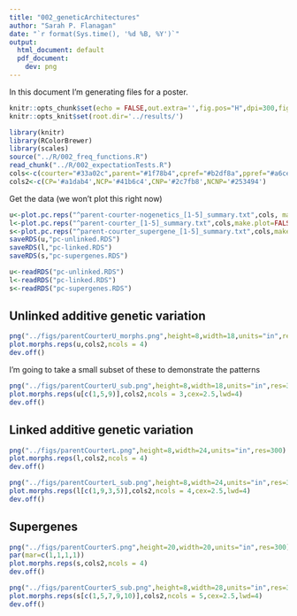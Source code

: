 ---
title: "002_geneticArchitectures"
author: "Sarah P. Flanagan"
date: "`r format(Sys.time(), '%d %B, %Y')`"
output:
  html_document: default
  pdf_document:
    dev: png
---

In this document I'm generating files for a poster. 

```{r setup, include=FALSE}
knitr::opts_chunk$set(echo = FALSE,out.extra='',fig.pos="H",dpi=300,fig.path="../figs/")
knitr::opts_knit$set(root.dir='../results/')
```

```{r, echo=FALSE}
library(knitr)
library(RColorBrewer)
library(scales)
source("../R/002_freq_functions.R")
read_chunk("../R/002_expectationTests.R")
cols<-c(courter="#33a02c",parent="#1f78b4",cpref="#b2df8a",ppref="#a6cee3")
cols2<-c(CP='#a1dab4',NCP='#41b6c4',CNP='#2c7fb8',NCNP='#253494')
```

Get the data (we won't plot this right now)
```{r read_data,eval=FALSE}
u<-plot.pc.reps("^parent-courter-nogenetics_[1-5]_summary.txt",cols, make.plot = FALSE)
l<-plot.pc.reps("^parent-courter_[1-5]_summary.txt",cols,make.plot=FALSE)
s<-plot.pc.reps("^parent-courter_supergene_[1-5]_summary.txt",cols,make.plot=FALSE)
saveRDS(u,"pc-unlinked.RDS")
saveRDS(l,"pc-linked.RDS")
saveRDS(s,"pc-supergenes.RDS")
```
```{r read_RDS,eval=TRUE}
u<-readRDS("pc-unlinked.RDS")
l<-readRDS("pc-linked.RDS")
s<-readRDS("pc-supergenes.RDS")
```

## Unlinked additive genetic variation

```{r courtParent_unlinked, echo=FALSE,out.extra='',fig.pos="H",fig.cap="Morph freqs with unlinked SNPs"}
png("../figs/parentCourterU_morphs.png",height=8,width=18,units="in",res=300)
plot.morphs.reps(u,cols2,ncols = 4)
dev.off()
```

I'm going to take a small subset of these to demonstrate the patterns

```{r parentCourterU_sub, echo=FALSE,out.extra='',fig.pos="H",fig.cap="parentCourterU_sub",fig.width=6,fig.height=10}
png("../figs/parentCourterU_sub.png",height=8,width=18,units="in",res=300)
plot.morphs.reps(u[c(1,5,9)],cols2,ncols = 3,cex=2.5,lwd=4)
dev.off()
```

## Linked additive genetic variation

```{r courtParent_linked, echo=FALSE,out.extra='',fig.pos="H",fig.cap="Morph freqs with linked SNPs"}
png("../figs/parentCourterL.png",height=8,width=24,units="in",res=300)
plot.morphs.reps(l,cols2,ncols = 4)
dev.off()
```

```{r parentCourterL_sub}
png("../figs/parentCourterL_sub.png",height=8,width=24,units="in",res=300)
plot.morphs.reps(l[c(1,9,3,5)],cols2,ncols = 4,cex=2.5,lwd=4)
dev.off()
```
## Supergenes

```{r courtParent_supergenes, echo=FALSE,out.extra='',fig.pos="H",fig.cap="Morph freqs with supergenes",fig.height=10,fig.width=10}
png("../figs/parentCourterS.png",height=20,width=20,units="in",res=300)
par(mar=c(1,1,1,1))
plot.morphs.reps(s,cols2,ncols = 4)
dev.off()
```
```{r parentCourterS_sub}
png("../figs/parentCourterS_sub.png",height=8,width=28,units="in",res=300)
plot.morphs.reps(s[c(1,5,7,9,10)],cols2,ncols = 5,cex=2.5,lwd=4)
dev.off()
```